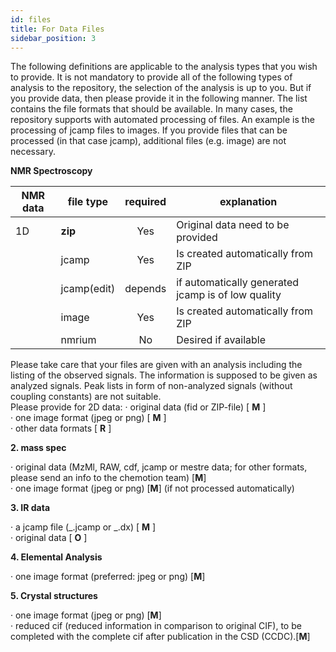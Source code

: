 ```yaml
---
id: files
title: For Data Files
sidebar_position: 3
---
```


The following definitions are applicable to the analysis types that you wish to provide. It is not mandatory to provide all of the following types of analysis to the repository, the selection of the analysis is up to you. But if you provide data, then please provide it in the following manner.
The list contains the file formats that should be available. In many cases, the repository supports with automated processing of files. An example is the processing of jcamp files to images. If you provide files that can be processed (in that case jcamp), additional files (e.g. image) are not necessary. <!--truncate-->

**NMR Spectroscopy**

| NMR data          | file type   |required | explanation                                               |
| ----------------- | ---------   |:------: | --------------------------------------------------------- |
| 1D                | **zip**     |Yes      | Original data need to be provided                         |
|                   | jcamp       |Yes      | Is created automatically from ZIP                         |
|                   | jcamp(edit) |depends  | if automatically generated jcamp is of low quality        |
|                   | image       |Yes      | Is created automatically from ZIP                         |
|                   | nmrium      |No       | Desired if available                                      |


Please take care that your files are given with an analysis including the listing of the observed signals. The information is supposed to be given as analyzed signals. Peak lists in form of non-analyzed signals (without coupling constants) are not suitable.  
Please provide for 2D data:
· original data (fid or ZIP-file) [ **M** ]  
· one image format (jpeg or png) [ **M** ]  
· other data formats [ **R** ]

**2. mass spec**

· original data (MzMl, RAW, cdf, jcamp or mestre data; for other formats, please send an info to the chemotion team) [**M**]  
· one image format (jpeg or png) [**M**] (if not processed automatically)

**3. IR data**

· a jcamp file (_.jcamp or _.dx) [ **M** ]  
· original data [ **O** ]

**4. Elemental Analysis**

· one image format (preferred: jpeg or png) [**M**]

**5. Crystal structures**

· one image format (jpeg or png) [**M**]  
· reduced cif (reduced information in comparison to original CIF), to be completed with the complete cif after publication in the CSD (CCDC).[**M**]
